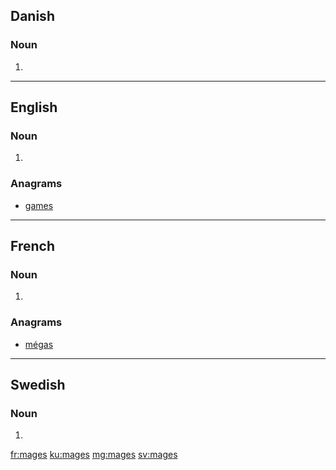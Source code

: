==Danish==

===Noun===
{{head|da|noun form|g=c}}

# {{form of|genitive singular indefinite|mage|lang=da}}
----

==English==

===Noun===
{{head|en}}

# {{plural of|mage|lang=en}}

===Anagrams===
* [[games#English|games]]

----

==French==

===Noun===
{{head|fr}}

# {{plural of|mage|lang=fr}}

===Anagrams===
* [[mégas#French|mégas]]

----

==Swedish==

===Noun===
{{head|sv|noun form}}

# {{sv-noun-form-indef-gen|mage}}

[[fr:mages]]
[[ku:mages]]
[[mg:mages]]
[[sv:mages]]